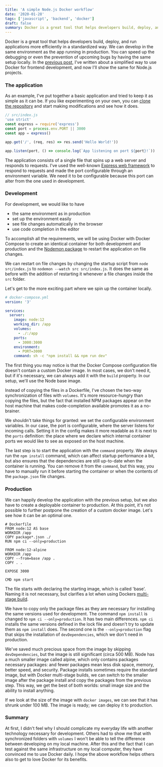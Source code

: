 ```yaml
---
title: 'A simple Node.js Docker workflow'
date: '2020-01-28'
tags: ['javascript', 'backend', 'docker']
draft: false
summary: Docker is a great tool that helps developers build, deploy, and run applications more efficiently in a standardized way. We can develop in the same environment as the app running in production.
---
```


Docker is a great tool that helps developers build, deploy, and run applications more efficiently in a standardized way. We can develop in the same environment as the app running in production. You can speed up the debugging or even the prevention of upcoming bugs by having the same setup locally. In the [previous post](https://dev.to/vuesomedev/frontend-development-with-docker-simplified-254i), I've written about a simplified way to use Docker for frontend development, and now I'll show the same for Node.js projects.

### The application

As an example, I've put together a basic application and tried to keep it as simple as it can be. If you like experimenting on your own, you can [clone the repository](https://github.com/vuesomedev/node-docker-workflow) and start making modifications and see how it does.

```javascript
// src/index.js
'use strict'
const express = require('express')
const port = process.env.PORT || 3000
const app = express()

app.get('/', (req, res) => res.send('Hello World!'))

app.listen(port, () => console.log(`App listening on port ${port}!`))
```

The application consists of a single file that spins up a web server and responds to requests. I've used the well-known [Express web framework](https://expressjs.com/) to respond to requests and made the port configurable through an environment variable. We need it to be configurable because this port can alter from the one used in development.

### Development

For development, we would like to have

- the same environment as in production
- set up the environment easily
- see file changes automatically in the browser
- use code completion in the editor

To accomplish all the requirements, we will be using Docker with Docker Compose to create an identical container for both development and production and the [Nodemon package](https://nodemon.io/) to restart the application on file changes.

We can restart on file changes by changing the startup script from `node src/index.js` to `nodemon --watch src src/index.js`. It does the same as before with the addition of restarting it whenever a file changes inside the `src` folder.

Let's get to the more exciting part where we spin up the container locally.

```yaml
# docker-compose.yml
version: '3'

services:
  server:
    image: node:12
    working_dir: /app
    volumes:
      - ./:/app
    ports:
      - 3000:3000
    environment:
      - PORT=3000
    command: sh -c "npm install && npm run dev"
```

The first thing you may notice is that the Docker Compose configuration file doesn't contain a custom Docker image. In most cases, we don't need it, but if it's necessary, we can always add it with the `build` property. In our setup, we'll use the Node base image.

Instead of copying the files in a Dockerfile, I've chosen the two-way synchronization of files with `volumes`. It's more resource-hungry than copying the files, but the fact that installed NPM packages appear on the host machine that makes code-completion available promotes it as a no-brainer.

We shouldn't take things for granted: we set the configurable environment variables. In our case, the port is configurable, where the server listens for incoming calls. Setting it in the config makes it more readable as it is next to the `ports` definition: the place where we declare which internal container ports we would like to see as exposed on the host machine.

The last step is to start the application with the `command` property. We always run the `npm install` command, which can affect startup performance a bit, but also ensures that the dependencies are still up-to-date when the container is running. You can remove it from the `command`, but this way, you have to manually run it before starting the container or when the contents of the `package.json` file changes.

### Production

We can happily develop the application with the previous setup, but we also have to create a deployable container to production. At this point, it's not possible to further postpone the creation of a custom docker image. Let's see how it can be an optimal one.

```docker
# Dockerfile
FROM node:12 AS base
WORKDIR /app
COPY package*.json ./
RUN npm ci --only=production

FROM node:12-alpine
WORKDIR /app
COPY --from=base /app .
COPY . .

EXPOSE 3000

CMD npm start
```

The file starts with declaring the starting image, which is called 'base'. Naming it is not necessary, but clarifies a lot when using Dockers [multi-stage build](https://docs.docker.com/develop/develop-images/multistage-build/).

We have to copy only the package files as they are necessary for installing the same versions used for development. The command `npm install` is changed to `npm ci --only=production`. It has two main differences. `npm ci` installs the same versions defined in the lock file and doesn't try to update them as `npm install` does. The second one is the `--only=production` flag that skips the installation of `devDependencies`, which we don't need in production.

We've saved much precious space from the image by skipping `devDependencies`, but the image is still significant (circa 500 MB). Node has a much smaller image called alpine, which only contains packages necessary packages: and fewer packages mean less disk space, memory, better speed, and security. Package installs sometimes require the standard image, but with Docker multi-stage builds, we can switch to the smaller image after the package install and copy the packages from the previous step. This way, we get the best of both worlds: small image size and the ability to install anything.

If we look at the size of the image with `docker images`, we can see that it has shrunk under 100 MB. The image is ready; we can deploy it to production.

### Summary

At first, I didn't feel why I should complicate my everyday life with another technology necessary for development. Others had to show me that with synchronized folders with `volumes` I won't be able to tell the difference between developing on my local machine. After this and the fact that I can test against the same infrastructure on my local computer, they have convinced me to use Docker daily. I hope the above workflow helps others also to get to love Docker for its benefits.
